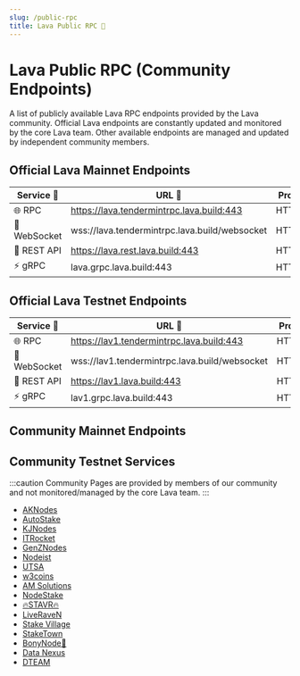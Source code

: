 ```yaml
---
slug: /public-rpc
title: Lava Public RPC 🌋
---
```



# Lava Public RPC (Community Endpoints)

A list of publicly available Lava RPC endpoints provided by the Lava community.
Official Lava endpoints are constantly updated and monitored by the core Lava team. Other available
endpoints are managed and updated by independent community members.

## Official Lava Mainnet Endpoints 

| Service 🔌      | URL 🔗                                         | Protocol | Notes |
|-----------------|------------------------------------------------|----------|-------- |
| 🌐 RPC          | https://lava.tendermintrpc.lava.build:443    | HTTP/1.1 | Archive |
| 📡 WebSocket    | wss://lava.tendermintrpc.lava.build/websocket  | HTTP/1.1 | Archive |
| 🔗 REST API     | https://lava.rest.lava.build:443             | HTTP/1.1 | Archive |
| ⚡ gRPC         | lava.grpc.lava.build:443                       | HTTP/2   | Archive |

## Official Lava Testnet Endpoints 

| Service 🔌      | URL 🔗                                         | Protocol | Notes |
|-----------------|------------------------------------------------|----------|-------- |
| 🌐 RPC          | https://lav1.tendermintrpc.lava.build:443    | HTTP/1.1 | Archive |
| 📡 WebSocket    | wss://lav1.tendermintrpc.lava.build/websocket  | HTTP/1.1 | Archive |
| 🔗 REST API     | https://lav1.lava.build:443                  | HTTP/1.1 | Archive |
| ⚡ gRPC         | lav1.grpc.lava.build:443                       | HTTP/2   | Archive |


## Community Mainnet Endpoints 

<CommunityMainnetEndpointsTable/>

## Community Testnet Services 

:::caution
Community Pages are provided by members of our community and not monitored/managed by the core Lava team.
:::

- [AKNodes](https://services.aknodes.com/lava)
- [AutoStake](https://autostake.com/networks/testnets/lava/#services)
- [KJNodes](https://services.kjnodes.com/testnet/lava/)
- [ITRocket](https://itrocket.net/services/testnet/lava/)
- [GenZNodes](https://genznodes.dev/testnet_services/#lava)
- [Nodeist](https://nodeist.net/Lava/)
- [UTSA](https://utsa.gitbook.io/services/testnet/lava-network)
- [w3coins](https://services.w3coins.io/testnet/lava-network)
- [AM Solutions](https://www.theamsolutions.info/lava-network)
- [NodeStake](https://nodestake.top/lava/)
- [🔥STAVR🔥](https://github.com/obajay/StateSync-snapshots/tree/main/Projects/Lava)
- [LiveRaveN](https://services.liveraven.net/cosmos-testnets/lava-network)
- [Stake Village](https://stakevillage.net/en/lava-testnet2/endpoint.php)
- [StakeTown](https://services.stake-town.com/home/testnet/lava/public-api)
- [BonyNode💚](https://services.bonynode.online/testnet/lava/public-rpc-api)
- [Data Nexus](https://snapshots.datanexus.tech)
- [DTEAM](https://dteam.tech/services/testnet/overview/lava)